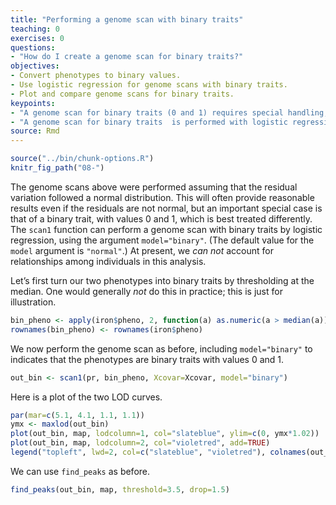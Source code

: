 ```yaml
---
title: "Performing a genome scan with binary traits"
teaching: 0
exercises: 0
questions:
- "How do I create a genome scan for binary traits?"
objectives:
- Convert phenotypes to binary values.
- Use logistic regression for genome scans with binary traits.
- Plot and compare genome scans for binary traits.
keypoints:
- "A genome scan for binary traits (0 and 1) requires special handling; scans for non-binary traits assume normal variation of the residuals."
- "A genome scan for binary traits  is performed with logistic regression."
source: Rmd
---
```


```r
source("../bin/chunk-options.R")
knitr_fig_path("08-")
```

The genome scans above were performed assuming that the residual
variation followed a normal distribution. This will often provide
reasonable results even if the residuals are not normal, but an
important special case is that of a binary trait, with values 0 and 1,
which is best treated differently. The `scan1` function can perform a
genome scan with binary traits by logistic regression, using the
argument `model="binary"`. (The default value for the `model` argument
is `"normal"`.) At present, we _can not_ account for relationships
among individuals in this analysis.

Let's first turn our two phenotypes into binary traits by thresholding
at the median. One would generally _not_ do this in practice;
this is just for illustration.

```r
bin_pheno <- apply(iron$pheno, 2, function(a) as.numeric(a > median(a)))
rownames(bin_pheno) <- rownames(iron$pheno)
```

We now perform the genome scan as before, including `model="binary"`
to indicates that the phenotypes are binary traits with values 0 and
1.

```r
out_bin <- scan1(pr, bin_pheno, Xcovar=Xcovar, model="binary")
```

Here is a plot of the two LOD curves.

```r
par(mar=c(5.1, 4.1, 1.1, 1.1))
ymx <- maxlod(out_bin)
plot(out_bin, map, lodcolumn=1, col="slateblue", ylim=c(0, ymx*1.02))
plot(out_bin, map, lodcolumn=2, col="violetred", add=TRUE)
legend("topleft", lwd=2, col=c("slateblue", "violetred"), colnames(out_bin), bg="gray90")
```

We can use `find_peaks` as before.

```r
find_peaks(out_bin, map, threshold=3.5, drop=1.5)
```
